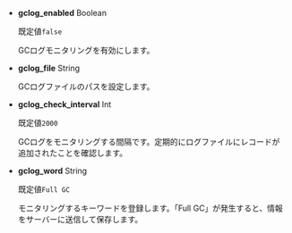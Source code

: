 - **gclog_enabled** <span class='type'>Boolean</span>

  既定値`false`

  GCログモニタリングを有効にします。

- **gclog_file** <span class='type'>String</span>

  GCログファイルのパスを設定します。

- **gclog_check_interval** <span class='type'>Int</span>

  既定値`2000`

  GCログをモニタリングする間隔です。定期的にログファイルにレコードが追加されたことを確認します。

- **gclog_word** <span class='type'>String</span>

  既定値`Full GC`

  モニタリングするキーワードを登録します。「Full GC」が発生すると、情報をサーバーに送信して保存します。

